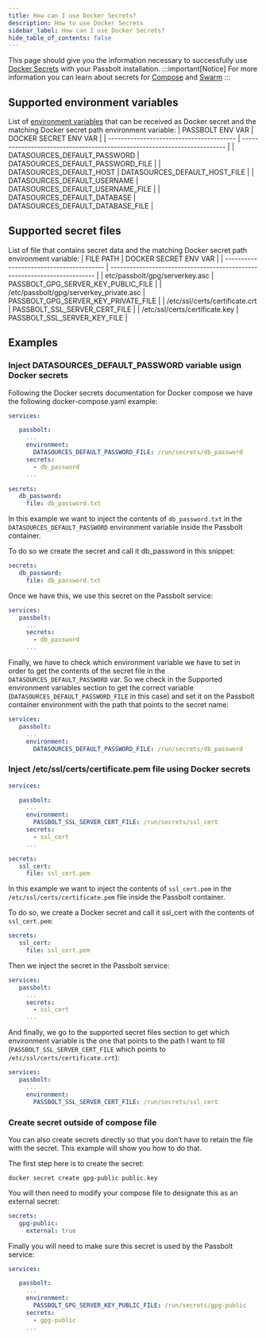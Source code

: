 ```yaml
---
title: How can I use Docker Secrets?
description: How to use Docker Secrets
sidebar_label: How can I use Docker Secrets?
hide_table_of_contents: false
---
```


This page should give you the information necessary to successfully use [Docker Secrets](https://docs.docker.com/engine/swarm/secrets/) with your Passbolt installation.
:::important[Notice]
For more information you can learn about secrets for [Compose](https://docs.docker.com/compose/compose-file/#secrets) and [Swarm](https://docs.docker.com/engine/swarm/secrets/)
:::
## Supported environment variables

List of [environment variables](https://help.passbolt.com/configure/environment/reference.html) that can be received as Docker secret and the matching Docker secret path environment variable:
| PASSBOLT ENV VAR                         | DOCKER SECRET ENV VAR                                                     | 
| ---------------------------------------- | ------------------------------------------------------------------------- | 
| DATASOURCES_DEFAULT_PASSWORD             | DATASOURCES_DEFAULT_PASSWORD_FILE                                         |
| DATASOURCES_DEFAULT_HOST                 | DATASOURCES_DEFAULT_HOST_FILE                                             |
| DATASOURCES_DEFAULT_USERNAME             | DATASOURCES_DEFAULT_USERNAME_FILE                                         |
| DATASOURCES_DEFAULT_DATABASE             | DATASOURCES_DEFAULT_DATABASE_FILE                                         |

## Supported secret files

List of file that contains secret data and the matching Docker secret path environment variable:
| FILE PATH                                |  DOCKER SECRET ENV VAR                                                    |
| ---------------------------------------- | ------------------------------------------------------------------------- |
| etc/passbolt/gpg/serverkey.asc           | PASSBOLT_GPG_SERVER_KEY_PUBLIC_FILE                                       | 
| /etc/passbolt/gpg/serverkey_private.asc  | PASSBOLT_GPG_SERVER_KEY_PRIVATE_FILE                                      | 
| /etc/ssl/certs/certificate.crt           | PASSBOLT_SSL_SERVER_CERT_FILE                                             | 
| /etc/ssl/certs/certificate.key           | PASSBOLT_SSL_SERVER_KEY_FILE                                              |

## Examples
### Inject DATASOURCES_DEFAULT_PASSWORD variable usign Docker secrets

Following the Docker secrets documentation for Docker compose we have the following docker-compose.yaml example:
```yaml
services:

   passbolt:
     ... 
     environment:
       DATASOURCES_DEFAULT_PASSWORD_FILE: /run/secrets/db_password
     secrets:
       - db_password
     ...

secrets:
   db_password:
     file: db_password.txt
```
In this example we want to inject the contents of `db_password.txt` in the `DATASOURCES_DEFAULT_PASSWORD` environment variable inside the Passbolt container.

To do so we create the secret and call it db_password in this snippet:
```yaml
secrets:
   db_password:
     file: db_password.txt
```
Once we have this, we use this secret on the Passbolt service:
```yaml
services:
   passbolt:
     ... 
     secrets:
       - db_password
     ...
```
Finally, we have to check which environment variable we have to set in order to get the contents of the secret file in the `DATASOURCES_DEFAULT_PASSWORD` var. So we check in the Supported environment variables section to get the correct variable (`DATASOURCES_DEFAULT_PASSWORD_FILE` in this case) and set it on the Passbolt container environment with the path that points to the secret name:
```yaml
services:
   passbolt:
     ... 
     environment:
       DATASOURCES_DEFAULT_PASSWORD_FILE: /run/secrets/db_password
```
### Inject /etc/ssl/certs/certificate.pem file using Docker secrets
```yaml
services:

   passbolt:
     ... 
     environment:
       PASSBOLT_SSL_SERVER_CERT_FILE: /run/secrets/ssl_cert
     secrets:
       - ssl_cert
     ...

secrets:
   ssl_cert:
     file: ssl_cert.pem
```
In this example we want to inject the contents of `ssl_cert.pem` in the `/etc/ssl/certs/certificate.pem` file inside the Passbolt container.

To do so, we create a Docker secret and call it ssl_cert with the contents of `ssl_cert.pem`:
```yaml
secrets:
   ssl_cert:
     file: ssl_cert.pem
```
Then we inject the secret in the Passbolt service:
```yaml
services:
   passbolt:
     ... 
     secrets:
       - ssl_cert
     ...
```
And finally, we go to the supported secret files section to get which environment variable is the one that points to the path I want to fill (`PASSBOLT_SSL_SERVER_CERT_FILE` which points to `/etc/ssl/certs/certificate.crt`):
```yaml
services:
   passbolt:
     ... 
     environment:
       PASSBOLT_SSL_SERVER_CERT_FILE: /run/secrets/ssl_cert
```
### Create secret outside of compose file

You can also create secrets directly so that you don’t have to retain the file with the secret. This example will show you how to do that.

The first step here is to create the secret:

`docker secret create gpg-public public.key`

You will then need to modify your compose file to designate this as an external secret:
```yaml
secrets:
   gpg-public:
     external: true
```
Finally you will need to make sure this secret is used by the Passbolt service:
```yaml
services:

   passbolt:
     ... 
     environment:
       PASSBOLT_GPG_SERVER_KEY_PUBLIC_FILE: /run/secrets/gpg-public
     secrets:
       - gpg-public
     ...
```